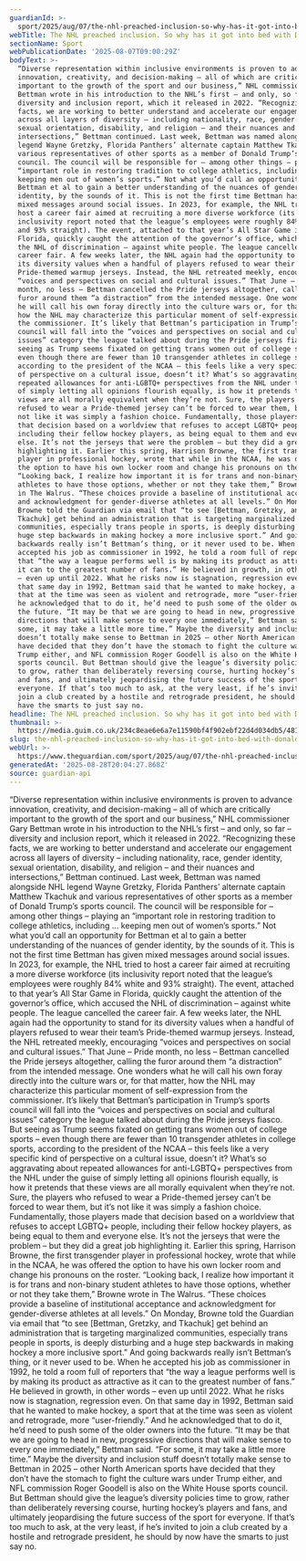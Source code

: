 ```yaml
---
guardianId: >-
  sport/2025/aug/07/the-nhl-preached-inclusion-so-why-has-it-got-into-bed-with-donald-trump
webTitle: The NHL preached inclusion. So why has it got into bed with Donald Trump?
sectionName: Sport
webPublicationDate: '2025-08-07T09:00:29Z'
bodyText: >-
  “Diverse representation within inclusive environments is proven to advance
  innovation, creativity, and decision-making – all of which are critically
  important to the growth of the sport and our business,” NHL commissioner Gary
  Bettman wrote in his introduction to the NHL’s first – and only, so far –
  diversity and inclusion report, which it released in 2022. “Recognizing these
  facts, we are working to better understand and accelerate our engagement
  across all layers of diversity – including nationality, race, gender identity,
  sexual orientation, disability, and religion – and their nuances and
  intersections,” Bettman continued. Last week, Bettman was named alongside NHL
  legend Wayne Gretzky, Florida Panthers’ alternate captain Matthew Tkachuk and
  various representatives of other sports as a member of Donald Trump’s sports
  council. The council will be responsible for – among other things – playing an
  “important role in restoring tradition to college athletics, including …
  keeping men out of women’s sports.” Not what you’d call an opportunity for
  Bettman et al to gain a better understanding of the nuances of gender
  identity, by the sounds of it. This is not the first time Bettman has given
  mixed messages around social issues. In 2023, for example, the NHL tried to
  host a career fair aimed at recruiting a more diverse workforce (its
  inclusivity report noted that the league’s employees were roughly 84% white
  and 93% straight). The event, attached to that year’s All Star Game in
  Florida, quickly caught the attention of the governor’s office, which accused
  the NHL of discrimination – against white people. The league cancelled the
  career fair. A few weeks later, the NHL again had the opportunity to stand for
  its diversity values when a handful of players refused to wear their team’s
  Pride-themed warmup jerseys. Instead, the NHL retreated meekly, encouraging
  “voices and perspectives on social and cultural issues.” That June – Pride
  month, no less – Bettman cancelled the Pride jerseys altogether, calling the
  furor around them “a distraction” from the intended message. One wonders what
  he will call his own foray directly into the culture wars or, for that matter,
  how the NHL may characterize this particular moment of self-expression from
  the commissioner. It’s likely that Bettman’s participation in Trump’s sports
  council will fall into the “voices and perspectives on social and cultural
  issues” category the league talked about during the Pride jerseys fiasco. But
  seeing as Trump seems fixated on getting trans women out of college sports –
  even though there are fewer than 10 transgender athletes in college sports,
  according to the president of the NCAA – this feels like a very specific kind
  of perspective on a cultural issue, doesn’t it? What’s so aggravating about
  repeated allowances for anti-LGBTQ+ perspectives from the NHL under the guise
  of simply letting all opinions flourish equally, is how it pretends that these
  views are all morally equivalent when they’re not. Sure, the players who
  refused to wear a Pride-themed jersey can’t be forced to wear them, but it’s
  not like it was simply a fashion choice. Fundamentally, those players made
  that decision based on a worldview that refuses to accept LGBTQ+ people,
  including their fellow hockey players, as being equal to them and everyone
  else. It’s not the jerseys that were the problem – but they did a great job
  highlighting it. Earlier this spring, Harrison Browne, the first transgender
  player in professional hockey, wrote that while in the NCAA, he was offered
  the option to have his own locker room and change his pronouns on the roster.
  “Looking back, I realize how important it is for trans and non-binary student
  athletes to have those options, whether or not they take them,” Browne wrote
  in The Walrus. “These choices provide a baseline of institutional acceptance
  and acknowledgment for gender-diverse athletes at all levels.” On Monday,
  Browne told the Guardian via email that “to see [Bettman, Gretzky, and
  Tkachuk] get behind an administration that is targeting marginalized
  communities, especially trans people in sports, is deeply disturbing and a
  huge step backwards in making hockey a more inclusive sport.” And going
  backwards really isn’t Bettman’s thing, or it never used to be. When he
  accepted his job as commissioner in 1992, he told a room full of reporters
  that “the way a league performs well is by making its product as attractive as
  it can to the greatest number of fans.” He believed in growth, in other words
  – even up until 2022. What he risks now is stagnation, regression even. On
  that same day in 1992, Bettman said that he wanted to make hockey, a sport
  that at the time was seen as violent and retrograde, more “user-friendly.” And
  he acknowledged that to do it, he’d need to push some of the older owners into
  the future. “It may be that we are going to head in new, progressive
  directions that will make sense to every one immediately,” Bettman said. “For
  some, it may take a little more time.” Maybe the diversity and inclusion stuff
  doesn’t totally make sense to Bettman in 2025 – other North American sports
  have decided that they don’t have the stomach to fight the culture wars under
  Trump either, and NFL commission Roger Goodell is also on the White House
  sports council. But Bettman should give the league’s diversity policies time
  to grow, rather than deliberately reversing course, hurting hockey’s players
  and fans, and ultimately jeopardising the future success of the sport for
  everyone. If that’s too much to ask, at the very least, if he’s invited to
  join a club created by a hostile and retrograde president, he should by now
  have the smarts to just say no.
headline: The NHL preached inclusion. So why has it got into bed with Donald Trump?
thumbnail: >-
  https://media.guim.co.uk/234c8eae6e6a7e11590bf4f902ebf22d4d034db5/481_0_3471_2778/500.jpg
slug: the-nhl-preached-inclusion-so-why-has-it-got-into-bed-with-donald-trump
webUrl: >-
  https://www.theguardian.com/sport/2025/aug/07/the-nhl-preached-inclusion-so-why-has-it-got-into-bed-with-donald-trump
generatedAt: '2025-08-28T20:04:27.868Z'
source: guardian-api
---
```

“Diverse representation within inclusive environments is proven to advance innovation, creativity, and decision-making – all of which are critically important to the growth of the sport and our business,” NHL commissioner Gary Bettman wrote in his introduction to the NHL’s first – and only, so far – diversity and inclusion report, which it released in 2022. “Recognizing these facts, we are working to better understand and accelerate our engagement across all layers of diversity – including nationality, race, gender identity, sexual orientation, disability, and religion – and their nuances and intersections,” Bettman continued. Last week, Bettman was named alongside NHL legend Wayne Gretzky, Florida Panthers’ alternate captain Matthew Tkachuk and various representatives of other sports as a member of Donald Trump’s sports council. The council will be responsible for – among other things – playing an “important role in restoring tradition to college athletics, including … keeping men out of women’s sports.” Not what you’d call an opportunity for Bettman et al to gain a better understanding of the nuances of gender identity, by the sounds of it. This is not the first time Bettman has given mixed messages around social issues. In 2023, for example, the NHL tried to host a career fair aimed at recruiting a more diverse workforce (its inclusivity report noted that the league’s employees were roughly 84% white and 93% straight). The event, attached to that year’s All Star Game in Florida, quickly caught the attention of the governor’s office, which accused the NHL of discrimination – against white people. The league cancelled the career fair. A few weeks later, the NHL again had the opportunity to stand for its diversity values when a handful of players refused to wear their team’s Pride-themed warmup jerseys. Instead, the NHL retreated meekly, encouraging “voices and perspectives on social and cultural issues.” That June – Pride month, no less – Bettman cancelled the Pride jerseys altogether, calling the furor around them “a distraction” from the intended message. One wonders what he will call his own foray directly into the culture wars or, for that matter, how the NHL may characterize this particular moment of self-expression from the commissioner. It’s likely that Bettman’s participation in Trump’s sports council will fall into the “voices and perspectives on social and cultural issues” category the league talked about during the Pride jerseys fiasco. But seeing as Trump seems fixated on getting trans women out of college sports – even though there are fewer than 10 transgender athletes in college sports, according to the president of the NCAA – this feels like a very specific kind of perspective on a cultural issue, doesn’t it? What’s so aggravating about repeated allowances for anti-LGBTQ+ perspectives from the NHL under the guise of simply letting all opinions flourish equally, is how it pretends that these views are all morally equivalent when they’re not. Sure, the players who refused to wear a Pride-themed jersey can’t be forced to wear them, but it’s not like it was simply a fashion choice. Fundamentally, those players made that decision based on a worldview that refuses to accept LGBTQ+ people, including their fellow hockey players, as being equal to them and everyone else. It’s not the jerseys that were the problem – but they did a great job highlighting it. Earlier this spring, Harrison Browne, the first transgender player in professional hockey, wrote that while in the NCAA, he was offered the option to have his own locker room and change his pronouns on the roster. “Looking back, I realize how important it is for trans and non-binary student athletes to have those options, whether or not they take them,” Browne wrote in The Walrus. “These choices provide a baseline of institutional acceptance and acknowledgment for gender-diverse athletes at all levels.” On Monday, Browne told the Guardian via email that “to see [Bettman, Gretzky, and Tkachuk] get behind an administration that is targeting marginalized communities, especially trans people in sports, is deeply disturbing and a huge step backwards in making hockey a more inclusive sport.” And going backwards really isn’t Bettman’s thing, or it never used to be. When he accepted his job as commissioner in 1992, he told a room full of reporters that “the way a league performs well is by making its product as attractive as it can to the greatest number of fans.” He believed in growth, in other words – even up until 2022. What he risks now is stagnation, regression even. On that same day in 1992, Bettman said that he wanted to make hockey, a sport that at the time was seen as violent and retrograde, more “user-friendly.” And he acknowledged that to do it, he’d need to push some of the older owners into the future. “It may be that we are going to head in new, progressive directions that will make sense to every one immediately,” Bettman said. “For some, it may take a little more time.” Maybe the diversity and inclusion stuff doesn’t totally make sense to Bettman in 2025 – other North American sports have decided that they don’t have the stomach to fight the culture wars under Trump either, and NFL commission Roger Goodell is also on the White House sports council. But Bettman should give the league’s diversity policies time to grow, rather than deliberately reversing course, hurting hockey’s players and fans, and ultimately jeopardising the future success of the sport for everyone. If that’s too much to ask, at the very least, if he’s invited to join a club created by a hostile and retrograde president, he should by now have the smarts to just say no.
